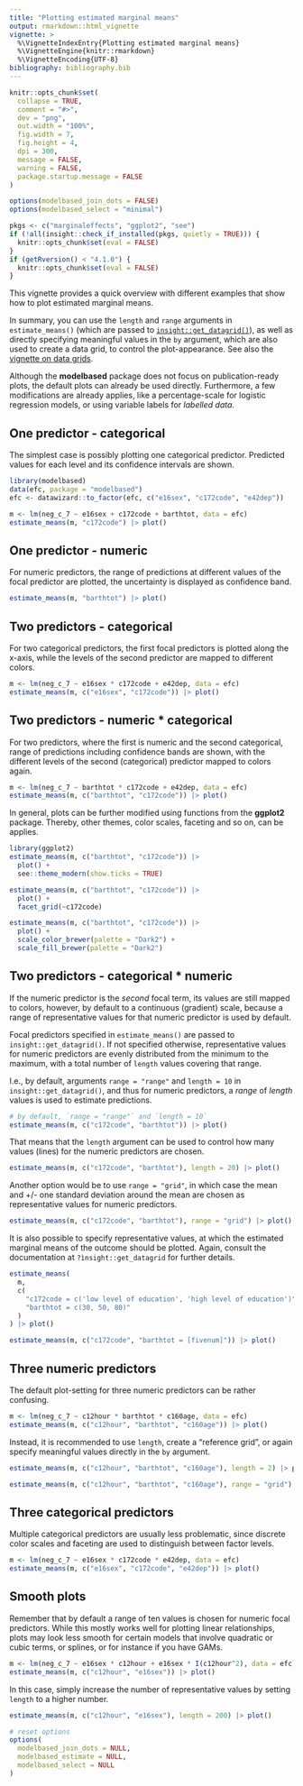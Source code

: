 ```yaml
---
title: "Plotting estimated marginal means"
output: rmarkdown::html_vignette
vignette: >
  %\VignetteIndexEntry{Plotting estimated marginal means}
  %\VignetteEngine{knitr::rmarkdown}
  %\VignetteEncoding{UTF-8}
bibliography: bibliography.bib
---
```


```r
knitr::opts_chunk$set(
  collapse = TRUE,
  comment = "#>",
  dev = "png",
  out.width = "100%",
  fig.width = 7,
  fig.height = 4,
  dpi = 300,
  message = FALSE,
  warning = FALSE,
  package.startup.message = FALSE
)

options(modelbased_join_dots = FALSE)
options(modelbased_select = "minimal")

pkgs <- c("marginaleffects", "ggplot2", "see")
if (!all(insight::check_if_installed(pkgs, quietly = TRUE))) {
  knitr::opts_chunk$set(eval = FALSE)
}
if (getRversion() < "4.1.0") {
  knitr::opts_chunk$set(eval = FALSE)
}
```

This vignette provides a quick overview with different examples that show how to plot estimated marginal means.

In summary, you can use the `length` and `range` arguments in `estimate_means()` (which are passed to [`insight::get_datagrid()`](https://easystats.github.io/insight/reference/get_datagrid.html)), as well as directly specifying meaningful values in the `by` argument, which are also used to create a data grid, to control the plot-appearance. See also the [vignette on data grids](https://easystats.github.io/modelbased/articles/visualisation_matrix.html).

Although the **modelbased** package does not focus on publication-ready plots, the default plots can already be used directly. Furthermore, a few modifications are already applies, like a percentage-scale for logistic regression models, or using variable labels for _labelled data_.

## One predictor - categorical

The simplest case is possibly plotting one categorical predictor. Predicted values for each level and its confidence intervals are shown.

```r
library(modelbased)
data(efc, package = "modelbased")
efc <- datawizard::to_factor(efc, c("e16sex", "c172code", "e42dep"))

m <- lm(neg_c_7 ~ e16sex + c172code + barthtot, data = efc)
estimate_means(m, "c172code") |> plot()
```

## One predictor - numeric

For numeric predictors, the range of predictions at different values of the focal predictor are plotted, the uncertainty is displayed as confidence band.

```r
estimate_means(m, "barthtot") |> plot()
```

## Two predictors - categorical

For two categorical predictors, the first focal predictors is plotted along the x-axis, while the levels of the second predictor are mapped to different colors.

```r
m <- lm(neg_c_7 ~ e16sex * c172code + e42dep, data = efc)
estimate_means(m, c("e16sex", "c172code")) |> plot()
```

## Two predictors - numeric * categorical

For two predictors, where the first is numeric and the second categorical, range of predictions including confidence bands are shown, with the different levels of the second (categorical) predictor mapped to colors again.

```r
m <- lm(neg_c_7 ~ barthtot * c172code + e42dep, data = efc)
estimate_means(m, c("barthtot", "c172code")) |> plot()
```

In general, plots can be further modified using functions from the **ggplot2** package. Thereby, other themes, color scales, faceting and so on, can be applies.

```r
library(ggplot2)
estimate_means(m, c("barthtot", "c172code")) |>
  plot() +
  see::theme_modern(show.ticks = TRUE)

estimate_means(m, c("barthtot", "c172code")) |>
  plot() +
  facet_grid(~c172code)

estimate_means(m, c("barthtot", "c172code")) |>
  plot() +
  scale_color_brewer(palette = "Dark2") +
  scale_fill_brewer(palette = "Dark2")
```

## Two predictors - categorical * numeric

If the numeric predictor is the _second_ focal term, its values are still mapped to colors, however, by default to a continuous (gradient) scale, because a range of representative values for that numeric predictor is used by default.

Focal predictors specified in `estimate_means()` are passed to `insight::get_datagrid()`. If not specified otherwise, representative values for numeric predictors are evenly distributed from the minimum to the maximum, with a total number of `length` values covering that range.

I.e., by default, arguments `range = "range"` and `length = 10` in `insight::get_datagrid()`, and thus for numeric predictors, a _range_ of _length_ values is used to estimate predictions.

```r
# by default, `range = "range"` and `length = 10`
estimate_means(m, c("c172code", "barthtot")) |> plot()
```

That means that the `length` argument can be used to control how many values (lines) for the numeric predictors are chosen.

```r
estimate_means(m, c("c172code", "barthtot"), length = 20) |> plot()
```

Another option would be to use `range = "grid"`, in which case the mean and +/- one standard deviation around the mean are chosen as representative values for numeric predictors.

```r
estimate_means(m, c("c172code", "barthtot"), range = "grid") |> plot()
```

It is also possible to specify representative values, at which the estimated marginal means of the outcome should be plotted. Again, consult the documentation at `?ìnsight::get_datagrid` for further details.

```r
estimate_means(
  m,
  c(
    "c172code = c('low level of education', 'high level of education')",
    "barthtot = c(30, 50, 80)"
  )
) |> plot()

estimate_means(m, c("c172code", "barthtot = [fivenum]")) |> plot()
```

## Three numeric predictors

The default plot-setting for three numeric predictors can be rather confusing.

```r
m <- lm(neg_c_7 ~ c12hour * barthtot * c160age, data = efc)
estimate_means(m, c("c12hour", "barthtot", "c160age")) |> plot()
```

Instead, it is recommended to use `length`, create a "reference grid", or again specify meaningful values directly in the `by` argument.

```r
estimate_means(m, c("c12hour", "barthtot", "c160age"), length = 2) |> plot()

estimate_means(m, c("c12hour", "barthtot", "c160age"), range = "grid") |> plot()
```

## Three categorical predictors

Multiple categorical predictors are usually less problematic, since discrete color scales and faceting are used to distinguish between factor levels.

```r
m <- lm(neg_c_7 ~ e16sex * c172code * e42dep, data = efc)
estimate_means(m, c("e16sex", "c172code", "e42dep")) |> plot()
```

## Smooth plots

Remember that by default a range of ten values is chosen for numeric focal predictors. While this mostly works well for plotting linear relationships, plots may look less smooth for certain models that involve quadratic or cubic terms, or splines, or for instance if you have GAMs.

```r
m <- lm(neg_c_7 ~ e16sex * c12hour + e16sex * I(c12hour^2), data = efc)
estimate_means(m, c("c12hour", "e16sex")) |> plot()
```

In this case, simply increase the number of representative values by setting `length` to a higher number.

```r
estimate_means(m, c("c12hour", "e16sex"), length = 200) |> plot()
```

```r
# reset options
options(
  modelbased_join_dots = NULL,
  modelbased_estimate = NULL,
  modelbased_select = NULL
)
```
